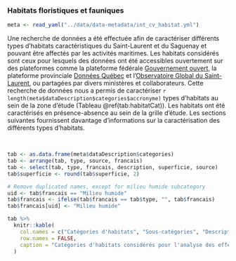 ### Habitats floristiques et fauniques {#habitat}

```r
meta <- read_yaml("../data/data-metadata/int_cv_habitat.yml")
```

Une recherche de données a été effectuée afin de caractériser différents types d'habitats caractéristiques du Saint-Laurent et du Saguenay et pouvant être affectés par les activités maritimes. Les habitats considérés sont ceux pour lesquels des données ont été accessibles ouvertement sur des plateformes comme la plateforme fédérale [Gouvernement ouvert](https://open.canada.ca/fr), la plateforme provinciale [Données Québec](https://www.donneesquebec.ca/) et l'[Observatoire Global du Saint-Laurent](https://ogsl.ca/), ou partagées par divers ministères et collaborateurs. Cette recherche de données nous a permis de caractériser `r length(meta$dataDescription$categories$accronyme)` types d'habitats au sein de la zone d'étude (Tableau \@ref(tab:habitatCat)). Les habitats ont été caractérisés en présence-absence au sein de la grille d'étude. Les sections suivantes fournissent davantage d'informations sur la caractérisation des différents types d'habitats.



<br/>

```r
tab <- as.data.frame(meta$dataDescription$categories)
tab <- arrange(tab, type, source, francais)
tab <- select(tab, type, francais, description, superficie, source)
tab$superficie <- round(tab$superficie, 2)

# Remove duplicated names, except for milieu humide subcategory
uid <- tab$francais == "Milieu humide"
tab$francais <- ifelse(tab$francais == tab$type, "", tab$francais)
tab$francais[uid] <- "Milieu humide"

tab %>%
  knitr::kable(
    col.names = c("Catégories d'habitats", "Sous-catégories", "Description", "Superficie $km^2$", "Données utilisées$^*$"),
    row.names = FALSE,
    caption = "Catégories d'habitats considérés pour l'analyse des effets cumulatifs de la navigation dans le Saint-Laurent et le Saguenay et leur superficie totale dans la zone d'étude. $^*$Consultez l'[annexe 1](#annexe1) pour plus de détails sur les sources de données."
  )
```

<br/>
